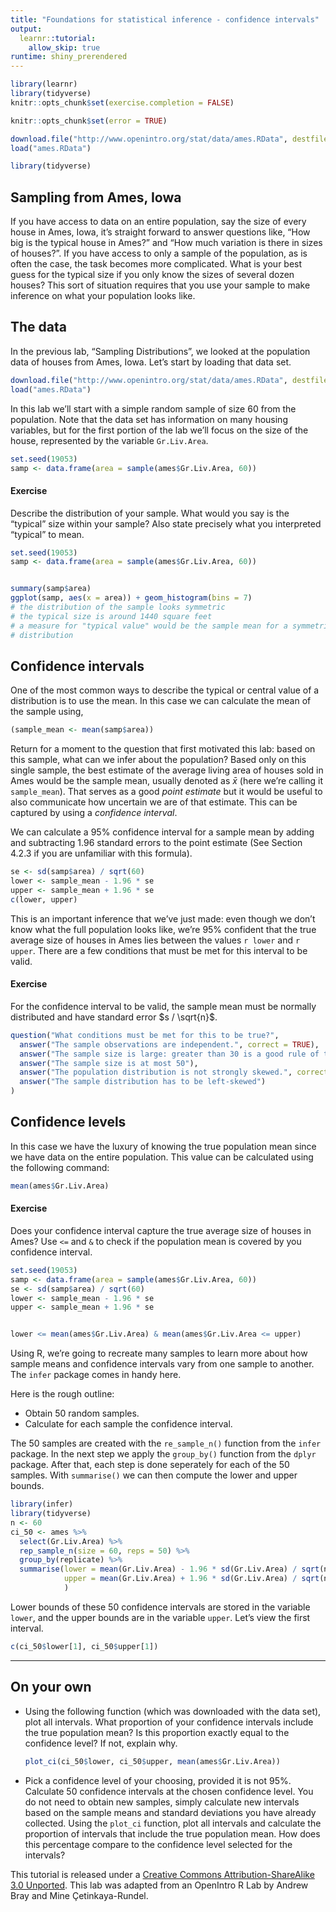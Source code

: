 ```yaml
---
title: "Foundations for statistical inference - confidence intervals"
output: 
  learnr::tutorial:
    allow_skip: true
runtime: shiny_prerendered
---
```


```r
library(learnr)
library(tidyverse)
knitr::opts_chunk$set(exercise.completion = FALSE)

knitr::opts_chunk$set(error = TRUE)

download.file("http://www.openintro.org/stat/data/ames.RData", destfile = "ames.RData")
load("ames.RData")

library(tidyverse)

```



## Sampling from Ames, Iowa

If you have access to data on an entire population, say the size of every 
house in Ames, Iowa, it's straight forward to answer questions like, "How big 
is the typical house in Ames?" and "How much variation is there in sizes of 
houses?". If you have access to only a sample of the population, as is often 
the case, the task becomes more complicated. What is your best guess for the 
typical size if you only know the sizes of several dozen houses? This sort of 
situation requires that you use your sample to make inference on what your 
population looks like.

## The data

In the previous lab, "Sampling Distributions", we looked at the population data
of houses from Ames, Iowa. Let's start by loading that data set.

```r
download.file("http://www.openintro.org/stat/data/ames.RData", destfile = "ames.RData")
load("ames.RData")
```

In this lab we'll start with a simple random sample of size 60 from the 
population. Note that the data set has information on many housing variables, but for the first portion of the lab we'll focus on the size of the house, represented by the variable `Gr.Liv.Area`.

```r
set.seed(19053)
samp <- data.frame(area = sample(ames$Gr.Liv.Area, 60))
```


#### Exercise

Describe the distribution of your sample. What would you say is the 
"typical" size within your sample? Also state precisely what you interpreted 
"typical" to mean.

```r
set.seed(19053)
samp <- data.frame(area = sample(ames$Gr.Liv.Area, 60))
```


```r


```


```r
summary(samp$area)
ggplot(samp, aes(x = area)) + geom_histogram(bins = 7)
# the distribution of the sample looks symmetric
# the typical size is around 1440 square feet
# a measure for "typical value" would be the sample mean for a symmetric
# distribution
```







## Confidence intervals

One of the most common ways to describe the typical or central value of a 
distribution is to use the mean. In this case we can calculate the mean of the 
sample using,

```r
(sample_mean <- mean(samp$area))
```

Return for a moment to the question that first motivated this lab: based on 
this sample, what can we infer about the population? Based only on this single 
sample, the best estimate of the average living area of houses sold in Ames 
would be the sample mean, usually denoted as $\bar{x}$ (here we're calling it 
`sample_mean`). That serves as a good *point estimate* but it would be useful 
to also communicate how uncertain we are of that estimate. This can be 
captured by using a *confidence interval*.

We can calculate a 95% confidence interval for a sample mean by adding and 
subtracting 1.96 standard errors to the point estimate (See Section 4.2.3 if 
you are unfamiliar with this formula).

```r
se <- sd(samp$area) / sqrt(60)
lower <- sample_mean - 1.96 * se
upper <- sample_mean + 1.96 * se
c(lower, upper)
```

This is an important inference that we've just made: even though we don't know 
what the full population looks like, we're 95% confident that the true 
average size of houses in Ames lies between the values `r lower` and `r upper`. 
There are a few conditions that must be met for this interval to be valid.


#### Exercise

For the confidence interval to be valid, the sample mean must be normally 
distributed and have standard error $s / \sqrt{n}$. 



```r
question("What conditions must be met for this to be true?",
  answer("The sample observations are independent.", correct = TRUE),
  answer("The sample size is large: greater than 30 is a good rule of thumb.", correct = TRUE),
  answer("The sample size is at most 50"),
  answer("The population distribution is not strongly skewed.", correct = TRUE),
  answer("The sample distribution has to be left-skewed")
)
```




## Confidence levels

In this case we have the luxury of knowing the true population mean since we 
have data on the entire population. This value can be calculated using the 
following command:

```r
mean(ames$Gr.Liv.Area)
```


#### Exercise

Does your confidence interval capture the true average size of houses in 
Ames? Use `<=` and `&` to check if the population mean is covered by you confidence interval.


```r
set.seed(19053)
samp <- data.frame(area = sample(ames$Gr.Liv.Area, 60))
se <- sd(samp$area) / sqrt(60)
lower <- sample_mean - 1.96 * se
upper <- sample_mean + 1.96 * se
```


```r


```


```r
lower <= mean(ames$Gr.Liv.Area) & mean(ames$Gr.Liv.Area <= upper)
```








Using R, we're going to recreate many samples to learn more about how sample 
means and confidence intervals vary from one sample to another. The `infer` package comes in handy here.

Here is the rough outline:

-   Obtain 50 random samples.
-   Calculate for each sample the confidence interval.



The 50 samples are created with the `re_sample_n()` function from the `infer` package. In the next step we apply the `group_by()` function from the `dplyr` package. After that, each step is done seperately for each of the 50 samples. With
`summarise()` we can then compute the lower and upper bounds.



```r
library(infer)
library(tidyverse)
n <- 60
ci_50 <- ames %>%
  select(Gr.Liv.Area) %>%
  rep_sample_n(size = 60, reps = 50) %>%
  group_by(replicate) %>%
  summarise(lower = mean(Gr.Liv.Area) - 1.96 * sd(Gr.Liv.Area) / sqrt(n),
            upper = mean(Gr.Liv.Area) + 1.96 * sd(Gr.Liv.Area) / sqrt(n),
            )
```


Lower bounds of these 50 confidence intervals are stored in the variable `lower`, 
and the upper bounds are in  the variable `upper`. Let's view the first interval.

```r
c(ci_50$lower[1], ci_50$upper[1])
```

* * *

## On your own

-   Using the following function (which was downloaded with the data set), 
    plot all intervals. What proportion of your confidence intervals include 
    the true population mean? Is this proportion exactly equal to the 
    confidence level? If not, explain why.

    ```r
    plot_ci(ci_50$lower, ci_50$upper, mean(ames$Gr.Liv.Area))
    ```

-   Pick a confidence level of your choosing, provided it is not 95%. Calculate 50 confidence intervals at the chosen confidence level. You do not need to obtain new samples, simply calculate 
    new intervals based on the sample means and standard deviations you have 
    already collected. Using the `plot_ci` function, plot all intervals and 
    calculate the proportion of intervals that include the true population 
    mean. How does this percentage compare to the confidence level selected for
    the intervals?



<div id="license">
This tutorial is released under a 
[Creative Commons Attribution-ShareAlike 3.0 Unported](http://creativecommons.org/licenses/by-sa/3.0). 
This lab was adapted from an OpenIntro R Lab by Andrew Bray and Mine &Ccedil;etinkaya-Rundel.
</div>
